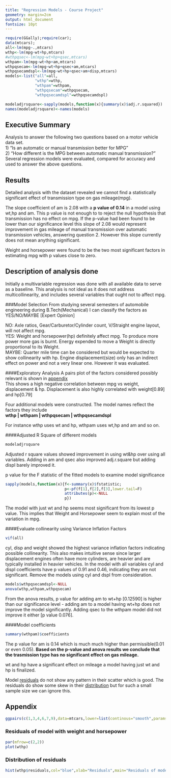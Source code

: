 ```yaml
---
title: "Regression Models - Course Project"
geometry: margin=2cm
output: html_document
fontsize: 10pt
---
```

```r
require(GGally);require(car);
data(mtcars);
all<-lm(mpg~.,mtcars)
wthp<-lm(mpg~wt+hp,mtcars)
#wthpqsec<-lm(mpg~wt+hp+qsec,mtcars)
wthpam<-lm(mpg~wt+hp+am,mtcars)
wthpqsecam<-lm(mpg~wt+hp+qsec+am,mtcars)
wthpqsecamdspl<-lm(mpg~wt+hp+qsec+am+disp,mtcars)
models<-list("all"=all,
             "wthp"=wthp,
             "wthpam"=wthpam,
             "wthpqsecam"=wthpqsecam,
             "wthpqsecamdspl"=wthpqsecamdspl)

modeladjrsquare<-sapply(models,function(x){summary(x)$adj.r.squared})
names(modeladjrsquare)<-names(models)
```

## Executive Summary
Analysis to answer the following two questions based on a motor vehicle data set.  
1) "Is an automatic or manual transmission better for MPG"  
2) "How different is the MPG between automatic manual transmission?"  
Several regression models were evaluated, compared for accuracy and used to answer the above questions.

## Results
Detailed analysis with the dataset revealed we cannot find a statistically significant effect of 
transmission type on gas mileage(mpg).

The slope coefficient of am is 2.08 with a **p value of 0.14** in a model using wt,hp and am.
This p value is not enough to to reject the null hypothesis that transmission has no effect on mpg.
If the p-value had been found to be lower than our significance level this slope of 2.08
would represent improvement in gas mileage of manual transmission over automatic transmission vehicles,
answering question 2. However this slope currently does not mean anything significant.

Weight and horsepower were found to be the two most significant factors in estimating mpg 
with p values close to zero.

## Description of analysis done
Initially a multivariable regression was done with all available data to serve as a baseline.
This analysis is not ideal as it does not address multicollinearity, and includes several variables that ought not to affect mpg.  

###Model Selection
From studying several semesters of automobile engineering during B.Tech(Mechanical) I can classify the factors as YES/NO/MAYBE  [Expert Opinion]

NO: Axle ratios, Gear/Carburetor/Cylinder count, V/Straight engine layout, will not affect mpg.  
YES: Weight and horsepower(hp) definitely affect mpg. To produce more power more gas is burnt. 
Energy expended to move a Weight is directly proportional to its Weight.  
MAYBE:  Quarter mile time  can be considered but would be expected to show collinearity with hp. 
Engine displacement(size) only has an indirect effect on power and not a very linear one. However it was evaluated.

####Exploratory Analysis
A pairs plot of the factors considered possibly relevant is shown in [appendix](#appendix)  
This shows a high negative correlation between mpg vs weight, displacement & hp.
Displacement is also highly correlated with weight[0.89] and hp[0.79]

Four additional models were constructed. The model names reflect the factors they include  
**wthp | wthpam | wthpqsecam | wthpqsecamdspl  **

For instance wthp uses wt and hp, wthpam uses wt,hp and am and so on.

####Adjusted R Square of different models
```r
modeladjrsquare
```
Adjusted r square values showed  improvement in using wt&hp over using all variables. 
Adding in am and qsec also improved adj.r.square but adding displ barely improved it.

p value for the F statistic of the fitted models to examine model significance
```r
sapply(models,function(x){f<-summary(x)$fstatistic;
                          p<-pf(f[1],f[2],f[3],lower.tail=F)
                          attributes(p)<-NULL
                          p})
```
The model with just wt and hp seems most significant from its lowest p value. 
This implies that Weight and Horsepower seem to explain most of the variation in mpg. 

####Evaluate collinearity using Variance Inflation Factors
```r
vif(all)
```
cyl, disp and weight showed the highest variance inflation factors indicating possible collinearity. 
This also makes intuitive sense since larger displacement engines often have more cylinders, 
are heavier and are typically installed in heavier vehicles. In the model with all variables 
cyl and displ coefficients have p values of 0.91 and 0.46, indicating they are not significant. 
Remove the models using cyl and dspl from consideration.

```r
models$wthpqsecamdspl<-NULL
anova(wthp,wthpam,wthpqsecam)
```

From the anova results, p value for adding am to wt+hp [0.12590] is higher than our significance level - 
adding am to a model having wt+hp does not improve the model significantly. Adding qsec to the 
wthpam model did not improve it either [p value 0.076].

####Model coefficients
```r
summary(wthpam)$coefficients
```
The p value for am is 0.14 which is much much higher than permissible(0.01 or even 0.05).
**Based on the p-value and anova results we conclude that the trasmission type has no significant effect on gas mileage.**

wt and hp have a significant effect on mileage a model having just wt and hp is finalized.

Model [residuals](#residuals) do not show any pattern in their scatter which is good.
The residuals do show some skew in their [distribution](#distribution)
but for such a small sample size we can ignore this.

## Appendix

```r
ggpairs(c(1,3,4,6,7,9),data=mtcars,lower=list(continous="smooth",params=c(method="loess")))
```

### <a name="residuals"/> Residuals of model with weight and horsepower

```r
par(mfrow=c(2,2))
plot(wthp)
```

### <a name="distribution"/>Distribution of residuals
```r
hist(wthp$residuals,col="blue",xlab="Residuals",main="Residuals of model with wt and hp")
```
